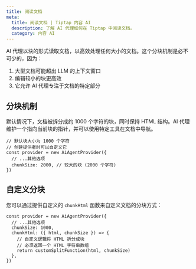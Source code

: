 ```yaml
---
title: 阅读文档
meta:
  title: 阅读文档 | Tiptap 内容 AI
  description: 了解 AI 代理如何在 Tiptap 中阅读文档。
  category: 内容 AI
---
```


AI 代理以块的形式读取文档，以高效处理任何大小的文档。这个分块机制是必不可少的，因为：

1. 大型文档可能超出 LLM 的上下文窗口
2. 编辑较小的块更高效
3. 它允许 AI 代理专注于文档的特定部分

## 分块机制

默认情况下，文档被拆分成约 1000 个字符的块，同时保持 HTML 结构。AI 代理维护一个指向当前块的指针，并可以使用特定工具在文档中导航。

```tsx
// 默认块大小为 1000 个字符
// 创建提供者时可以自定义它
const provider = new AiAgentProvider({
  // ...其他选项
  chunkSize: 2000, // 较大的块 (2000 个字符)
})
```

## 自定义分块

您可以通过提供自定义的 `chunkHtml` 函数来自定义文档的分块方式：

```tsx
const provider = new AiAgentProvider({
  // ...其他选项
  chunkSize: 1000,
  chunkHtml: ({ html, chunkSize }) => {
    // 自定义逻辑将 HTML 拆分成块
    // 必须返回一个 HTML 字符串数组
    return customSplitFunction(html, chunkSize)
  },
})
```